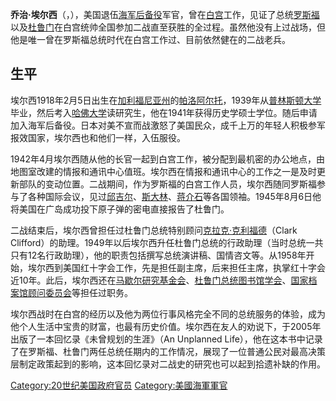'''乔治·埃尔西'''（{{lang-en|George Elsey}}，{{bd|1918年|2月5日|2015年|12月30日}}），美国退伍[[海军后备役|海军后备役]]军官，曾在[[白宫|白宫]]工作，见证了总统[[富兰克林·德拉诺·罗斯福|罗斯福]]以及[[杜鲁门|杜鲁门]]在白宫统帅全国参加二战直至获胜的全过程。虽然他没有上过战场，但他是唯一曾在罗斯福总统时代在白宫工作过、目前依然健在的二战老兵。

==生平==
埃尔西1918年2月5日出生在[[加利福尼亚州|加利福尼亚州]]的[[帕洛阿尔托|帕洛阿尔托]]，1939年从[[普林斯顿大学|普林斯顿大学]]毕业，然后考入[[哈佛大学|哈佛大学]]读研究生，他在1941年获得历史学硕士学位。随后申请加入海军后备役。日本对美不宣而战激怒了美国民众，成千上万的年轻人积极参军报效国家，埃尔西也和他们一样，入伍服役。

1942年4月埃尔西随从他的长官一起到白宫工作，被分配到最机密的办公地点，由地图室改建的情报和通讯中心值班。埃尔西在情报和通讯中心的工作之一是及时更新部队的变动位置。二战期间，作为罗斯福的白宫工作人员，埃尔西随同罗斯福参与了各种国际会议，见过[[邱吉尔|邱吉尔]]、[[斯大林|斯大林]]、[[蒋介石|蒋介石]]等各国领袖。1945年8月6日他将美国在广岛成功投下原子弹的密电直接报告了杜鲁门。

二战结束后，埃尔西曾担任过杜鲁门总统特别顾问[[克拉克·克利福德|克拉克·克利福德]]（Clark Clifford）的助理。1949年以后埃尔西升任杜鲁门总统的行政助理（当时总统一共只有12名行政助理），他的职责包括撰写总统演讲稿、国情咨文等。从1958年开始，埃尔西到美国红十字会工作，先是担任副主席，后来担任主席，执掌红十字会近10年。此后，埃尔西还在[[马歇尔研究基金会|马歇尔研究基金会]]、[[杜鲁门总统图书馆学会|杜鲁门总统图书馆学会]]、[[国家档案馆顾问委员会|国家档案馆顾问委员会]]等担任过职务。

埃尔西战时在白宫的经历以及他为两位行事风格完全不同的总统服务的体验，成为他个人生活中宝贵的财富，也最有历史价值。埃尔西在友人的劝说下，于2005年出版了一本回忆录《未曾规划的生涯》（An Unplanned Life），他在这本书中记录了在罗斯福、杜鲁门两任总统任期内的工作情况，展现了一位普通公民对最高决策层制定政策起到的影响，这本回忆录对二战史的研究也可以起到拾遗补缺的作用。

{{雾谷飞鸿|http://blogs.america.gov/mgck/2015/08/26/wwii-veteran/}}
[[Category:20世纪美国政府官员|Category:20世纪美国政府官员]]
[[Category:美國海軍軍官|Category:美國海軍軍官]]